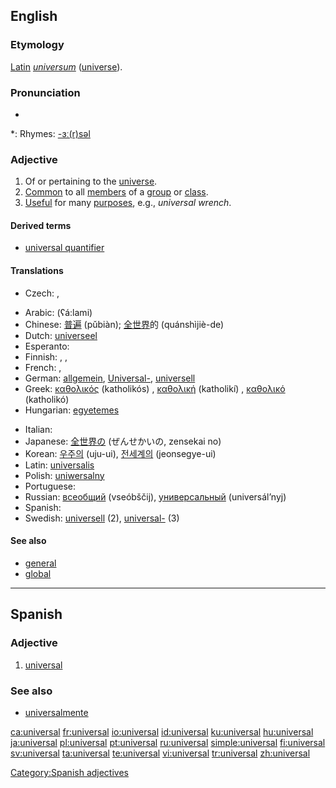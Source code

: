 ==English==

===Etymology===
[[Latin]] ''[[universum]]'' ([[universe]]).

===Pronunciation===
* {{audio|en-us-universal.ogg|Audio (US)}}

*: Rhymes: [[Rhymes:English:-ɜː(r)səl|-ɜː(r)səl]]

===Adjective===
{{infl|en|adjective}}

# Of or pertaining to the [[universe]].
# [[common|Common]] to all [[member]]s of a [[group]] or [[class]].
# [[useful|Useful]] for many [[purpose]]s, e.g., ''universal wrench''.

====Derived terms====
* [[universal quantifier]]

====Translations====
{{trans-top|useful for many purposes}}
* Czech: {{t-|cs|všestranný|m}}, {{t-|cs|univerzální|m}}
{{trans-mid}}
{{trans-bottom}}

{{checktrans-top}}
* Arabic: {{Arab|[[عالمي]]}} (ʕá:lami)
* Chinese: [[普遍]] (pǔbiàn); [[全世界]]的 (quánshìjiè-de)
* Dutch: [[universeel]]
* Esperanto: {{t-|eo|universala|xs=Esperanto}}
* Finnish: {{t-|fi|yleis-}}, {{t+|fi|yleismaailmallinen}}, {{t-|fi|yleispätevä}}
* French: {{t+|fr|universel|m}}, {{t+|fr|universelle|f}}
* German: [[allgemein]], [[Universal-]], [[universell]]
* Greek: [[καθολικός]] (katholikós) {{m}}, [[καθολική]] (katholikí) {{f}}, [[καθολικό]] (katholikó) {{n}}
* Hungarian: [[egyetemes]]
{{trans-mid}}
* Italian: {{t+|it|universale|m|f}}
* Japanese: [[全世界]]の (ぜんせかいの, zensekai no)
* Korean: [[우주의]] (uju-ui), [[전세계의]] (jeonsegye-ui)
* Latin: [[universalis]]
* Polish: [[uniwersalny]]
* Portuguese: {{t+|pt|universal|m|f}}
* Russian: [[всеобщий]] (vseóbščij), [[универсальный]] (universál’nyj)
* Spanish: {{t-|es|universal|m|f}}
* Swedish: [[universell]] (2), [[universal-]] (3)
{{trans-bottom}}

====See also====
* [[general]]
* [[global]]

----

==Spanish==

===Adjective===
{{es-adj|pl=universales}}

# [[#English|universal]]

===See also===
* [[universalmente]]

[[Category:Spanish adjectives]]

[[ca:universal]]
[[fr:universal]]
[[io:universal]]
[[id:universal]]
[[ku:universal]]
[[hu:universal]]
[[ja:universal]]
[[pl:universal]]
[[pt:universal]]
[[ru:universal]]
[[simple:universal]]
[[fi:universal]]
[[sv:universal]]
[[ta:universal]]
[[te:universal]]
[[vi:universal]]
[[tr:universal]]
[[zh:universal]]